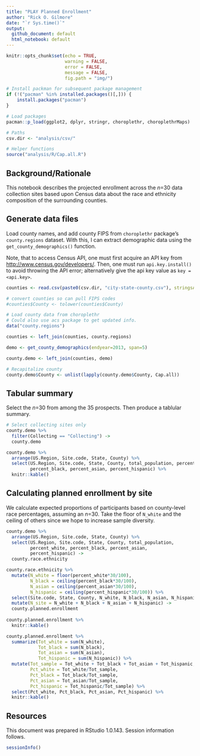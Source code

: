 ```yaml
---
title: "PLAY Planned Enrollment"
author: "Rick O. Gilmore"
date: "`r Sys.time()`"
output: 
  github_document: default
  html_notebook: default
---
```


```r
knitr::opts_chunk$set(echo = TRUE, 
                      warning = FALSE, 
                      error = FALSE,
                      message = FALSE,
                      fig.path = "img/")

# Install packman for subsequent package management
if (!("pacman" %in% installed.packages()[,])) {
    install.packages("pacman")
}

# Load packages
pacman::p_load(ggplot2, dplyr, stringr, choroplethr, choroplethrMaps)

# Paths
csv.dir <- "analysis/csv/"

# Helper functions
source("analysis/R/Cap.all.R")
```

## Background/Rationale

This notebook describes the projected enrollment across the $n$=30 data collection sites based upon Census data about the race and ethnicity composition of the surrounding counties.

## Generate data files

Load county names, and add county FIPS from `choroplethr` package's `county.regions` dataset. With this, I can extract demographic data using the `get_county_demographics()` function.

Note, that to access Census API, one must first acquire an API key from <http://www.census.gov/developers/>. Then, one must run `api.key.install()` to avoid throwing the API error; alternatively give the api key value as `key = <api.key>`.

```r
counties <- read.csv(paste0(csv.dir, "city-state-county.csv"), stringsAsFactors = FALSE)

# convert counties so can pull FIPS codes
#counties$County <- tolower(counties$County)

# Load county data from choroplethr
# Could also use acs package to get updated info.
data("county.regions")

counties <- left_join(counties, county.regions)

demo <- get_county_demographics(endyear=2013, span=5)

county.demo <- left_join(counties, demo)

# Recapitalize county
county.demo$County <- unlist(lapply(county.demo$County, Cap.all))
```

## Tabular summary

Select the $n$=30 from among the 35 prospects. Then produce a tablular summary.

```r
# Select collecting sites only
county.demo %>%
  filter(Collecting == "Collecting") ->
  county.demo

county.demo %>%
  arrange(US.Region, Site.code, State, County) %>%
  select(US.Region, Site.code, State, County, total_population, percent_white,
         percent_black, percent_asian, percent_hispanic) %>%
  knitr::kable()
```

## Calculating planned enrollment by site

We calculate expected proportions of participants based on county-level race percentages, assuming an $n$=30. Take the floor of `N_white` and the ceiling of others since we hope to increase sample diversity.

```r
county.demo %>%
  arrange(US.Region, Site.code, State, County) %>%
  select(US.Region, Site.code, State, County, total_population,
         percent_white, percent_black, percent_asian,
         percent_hispanic) -> 
  county.race.ethnicity

county.race.ethnicity %>%
  mutate(N_white = floor(percent_white*30/100),
         N_black = ceiling(percent_black*30/100),
         N_asian = ceiling(percent_asian*30/100),
         N_hispanic = ceiling(percent_hispanic*30/100)) %>%
  select(Site.code, State, County, N_white, N_black, N_asian, N_hispanic) %>%
  mutate(N_site = N_white + N_black + N_asian + N_hispanic) ->
  county.planned.enrollment
  
county.planned.enrollment %>%
  knitr::kable()
```

```r
county.planned.enrollment %>%
  summarize(Tot_white = sum(N_white),
            Tot_black = sum(N_black),
            Tot_asian = sum(N_asian),
            Tot_hispanic = sum(N_hispanic)) %>%
  mutate(Tot_sample = Tot_white + Tot_black + Tot_asian + Tot_hispanic,
         Pct_white = Tot_white/Tot_sample,
         Pct_black = Tot_black/Tot_sample,
         Pct_asian = Tot_asian/Tot_sample,
         Pct_hispanic = Tot_hispanic/Tot_sample) %>%
  select(Pct_white, Pct_black, Pct_asian, Pct_hispanic) %>%
  knitr::kable()
```

## Resources

This document was prepared in RStudio 1.0.143. Session information follows.

```r
sessionInfo()
```

